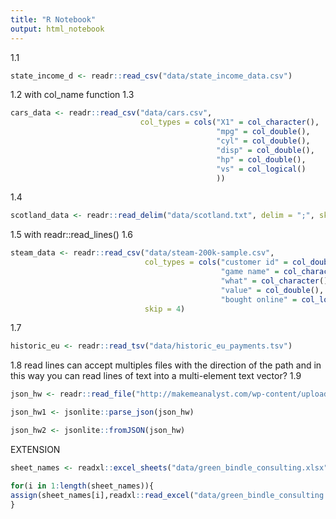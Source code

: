 ```yaml
---
title: "R Notebook"
output: html_notebook
---
```

1.1
```r
state_income_d <- readr::read_csv("data/state_income_data.csv")
```
1.2 with col_name function
1.3 
```r
cars_data <- readr::read_csv("data/cars.csv", 
                             col_types = cols("X1" = col_character(),
                                              "mpg" = col_double(),
                                              "cyl" = col_double(),
                                              "disp" = col_double(),
                                              "hp" = col_double(),
                                              "vs" = col_logical()
                                              ))
```
1.4 
```r
scotland_data <- readr::read_delim("data/scotland.txt", delim = ";", skip = 1)
```
1.5 with readr::read_lines()
1.6
```r
steam_data <- readr::read_csv("data/steam-200k-sample.csv", 
                              col_types = cols("customer id" = col_double(),
                                               "game name" = col_character(),
                                               "what" = col_character(),
                                               "value" = col_double(),
                                               "bought online" = col_logical()),
                              skip = 4)
```
1.7
```r
historic_eu <- readr::read_tsv("data/historic_eu_payments.tsv")
```
1.8 read lines can accept multiples files with the direction of the path and in this way you can read lines of text into a multi-element text vector?
1.9
```r
json_hw <- readr::read_file("http://makemeanalyst.com/wp-content/uploads/2017/06/sample_json.txt")
```

```r
json_hw1 <- jsonlite::parse_json(json_hw)
```
```r
json_hw2 <- jsonlite::fromJSON(json_hw)
```

EXTENSION
```r
sheet_names <- readxl::excel_sheets("data/green_bindle_consulting.xlsx")
```
```r
for(i in 1:length(sheet_names)){
assign(sheet_names[i],readxl::read_excel("data/green_bindle_consulting.xlsx", sheet = sheet_names[i]))
}
```

